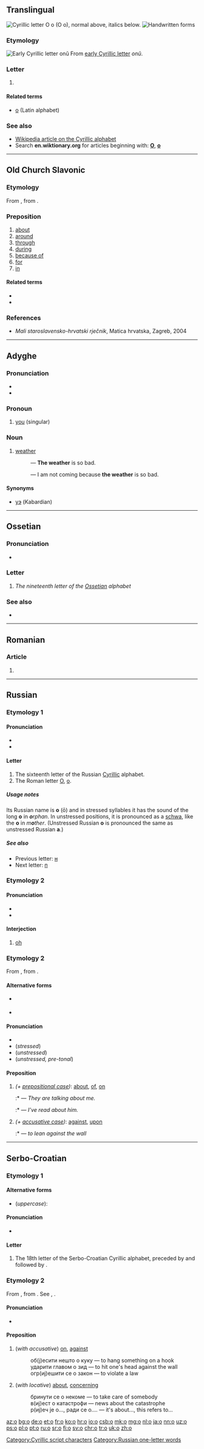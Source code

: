 {{Cyrillic character info|hex=43e|name=CYRILLIC SMALL LETTER O}}
{{also|Appendix:Variations of "o"}}
==Translingual==
[[Image:Cyrillic O.png|thumb|right|Cyrillic letter '''О о''' (''О о''), normal above, italics below.]]
[[File:16-Russian alphabet-О о.svg|thumb|Handwritten forms]]

===Etymology===
[[Image:Early Cyrillic letter Onu.png|Early Cyrillic letter ''onŭ'']]
From [[w:Early Cyrillic alphabet|early Cyrillic letter]] ''onŭ''.

===Letter===
{{head|mul|letter|lower case||upper case|О}}

# {{non-gloss definition|Cyrillic small letter o}}

====Related terms====
* [[o]] (Latin alphabet)

===See also===
* [[w:Cyrillic alphabet|Wikipedia article on the Cyrillic alphabet]]
* Search '''en.wiktionary.org''' for articles beginning with: '''[http://en.wiktionary.org/w/index.php?title=Special%3AAllpages&from=%D0%9E&namespace=0 О]''', '''[http://en.wiktionary.org/w/index.php?title=Special%3AAllpages&from=%D0%BE&namespace=0 о]'''

[[Category:Cyrillic script characters]]

----

==Old Church Slavonic==

===Etymology===
From {{etyl|sla-pro|cu}} {{m|sla-pro|*o(b)}}, from {{etyl|ine-pro|cu}} {{m|ine-pro|*h₃ebhi}}.

===Preposition===
{{cu-prep}}

# [[about]]
# [[around]]
# [[through]]
# [[during]]
# [[because of]]
# [[for]]
# [[in]]

====Related terms====
* {{l|cu|об}}
* {{l|cu|объ}}

===References===
* ''Mali staroslavensko-hrvatski rječnik'', Matica hrvatska, Zagreb, 2004

----

==Adyghe==

===Pronunciation===
* {{IPA|[wa]|lang=ady}}
* {{audio|уэ.ogg|audio|lang=ady}}

===Pronoun===
{{head|ady|pronoun}}

# [[you]] (singular)

===Noun===
{{head|ady|noun}}

# [[weather]]
#: {{lang|ady|'''Ом''' изытет Iае}} —  '''The weather''' is so bad.
#: {{lang|ady|Сэ сыкъэкIощтэп, сыда пIомэ '''ом''' изытет Iэе дэд}} —  I am not coming because '''the weather''' is so bad.

====Synonyms====
* [[уэ]] (Kabardian)

----

==Ossetian==

===Pronunciation===
* {{qualifier|phoneme}} {{IPA|/o/|lang=os}}

===Letter===
{{head|os|letter|sc=Cyrl|upper case|О}}

# ''The nineteenth letter of the [[Ossetian]] alphabet''

===See also===
* {{list:Cyrillic script letters/os}}

----

==Romanian==

===Article===
{{head|ro|article|sc=Cyrl}}

# {{ro-Cyrillic of|o}}

----

==Russian==

===Etymology 1===

====Pronunciation====
* {{ru-IPA|о́}}
* {{audio|Ru-о.ogg|Audio|lang=ru}}

====Letter====
{{head|ru|letter|lower case||upper case|О}}

# The sixteenth letter of the Russian [[Cyrillic]] alphabet.
# The Roman letter [[O]], [[o]].

=====Usage notes=====
Its Russian name is '''о''' (ō) and in stressed syllables it has the sound of the long '''o''' in '''''o'''rphan''. In unstressed positions, it is pronounced as a [[schwa]], like the '''o''' in ''m'''o'''ther''. (Unstressed Russian '''о''' is pronounced the same as unstressed Russian '''а'''.)

=====See also=====
* Previous letter: [[н#Russian|н]]
* Next letter: [[п#Russian|п]]

===Etymology 2===

====Pronunciation====
* {{ru-IPA|о́}}
* {{audio|Ru-о.ogg|Audio|lang=ru}}

====Interjection====
{{head|ru|interjection}}

# [[oh]]
#: {{ux|ru|inline=y|О бо́же!|Oh my God!}}

===Etymology 2===
From {{etyl|sla-pro|ru}} {{m|sla-pro|*o(b)}}, from {{etyl|ine-pro|ru}} {{m|ine-pro|*h₃ebhi}}.

====Alternative forms====
* {{l|ru|об}} {{qualifier|before vowels}}
* {{l|ru|обо}} {{qualifier|before some difficult consonant clusters such as ''мн-'' and ''вс-''}}

====Pronunciation====
* {{audio|Ru-о.ogg|Audio (stressed)|lang=ru}}
* (''stressed'') {{ru-IPA|о́}}
* (''unstressed'') {{ru-IPA|ə}}
* (''unstressed, pre-tonal'') {{ru-IPA|ɐ}}

====Preposition====
{{head|ru|preposition}}

# ''(+ [[prepositional case]])'': [[about]], [[of]], [[on]]
#:* {{lang|ru|Они́ [[говорить|говоря́т]] обо [[я#Russian|мне́]]}} — ''They are talking about me.''
#:* {{lang|ru|[[я|Я]] [[читать|чита́л]] о [[он|нём]]}} — ''I’ve read about him.''
# ''(+ [[accusative case]])'': [[against]], [[upon]]
#:* {{lang|ru|[[опираться|опира́ться]] о [[стена|сте́ну]]}} — ''to lean against the wall''

{{catlangcode|ru|Letter names|Cyrillic letter names|Latin letter names}}

[[Category:Russian one-letter words]]

----

==Serbo-Croatian==

===Etymology 1===

====Alternative forms====
* (''uppercase''): {{l|sh|О}}

====Pronunciation====
* {{qualifier|phoneme}} {{IPA|/o/|lang=sh}}

====Letter====
{{sh-letter|c|o}}

# The 18th letter of the Serbo-Croatian Cyrillic alphabet, preceded by {{l|sh|њ|sc=Cyrl}} and followed by {{l|sh|п|sc=Cyrl}}.

===Etymology 2===
From {{etyl|sla-pro|sh}} {{m|sla-pro|*o(b)}}, from {{etyl|ine-pro|sh}} {{m|ine-pro|*h₃ebhi}}. See {{term|sc=Cyrl|о-|lang=sh}}, {{term|sc=Cyrl|об-|lang=sh}}.

====Pronunciation====
* {{IPA|/o/|lang=sh}}

====Preposition====
{{sh-preposition|c|o}}

# (''with accusative'') [[on]], [[against]]
#: об(ј)есити нешто о куку — to hang something on a hook
#: ударити главом о зид — to hit one's head against the wall
#: огр(иј)ешити се о закон — to violate a law
# (''with locative'') [[about]], [[concerning]]
#: бринути се о некоме — to take care of somebody
#: в(иј)ест о катастрофи — news about the catastrophe
#: р(иј)еч је о..., ради се о.... — it's about..., this refers to...

[[az:о]]
[[bg:о]]
[[de:о]]
[[et:о]]
[[fr:о]]
[[ko:о]]
[[hr:о]]
[[io:о]]
[[csb:о]]
[[mk:о]]
[[mg:о]]
[[nl:о]]
[[ja:о]]
[[nn:о]]
[[uz:о]]
[[ps:о]]
[[pl:о]]
[[pt:о]]
[[ru:о]]
[[sr:о]]
[[fi:о]]
[[sv:о]]
[[chr:о]]
[[tr:о]]
[[uk:о]]
[[zh:о]]